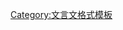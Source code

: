 <includeonly><div style="font-size:large; font-weight:bold; line-height:1em; width:1.5em; float:right; cursor:vertical-text;">{{{1}}}</div></includeonly>
<noinclude>{{documentation}}[[Category:文言文格式模板]]</noinclude>